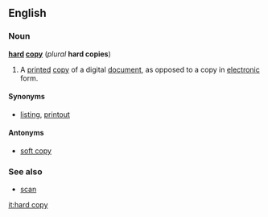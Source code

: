 ==English==
===Noun===
'''[[hard]] [[copy]]''' (''plural'' '''hard copies''')

# A [[print]]ed [[copy]] of a digital [[document]], as opposed to a copy in [[electronic]] form.

====Synonyms====
*[[listing]], [[printout]]

====Antonyms====
*[[soft copy]]

===See also===
*[[scan]]

[[it:hard copy]]